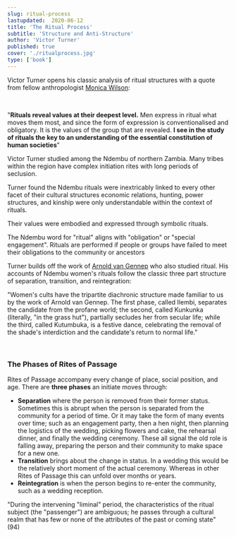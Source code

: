 ```yaml
---
slug: ritual-process
lastupdated:  2020-06-12
title: 'The Ritual Process'
subtitle: 'Structure and Anti-Structure'
author: 'Victor Turner'
published: true
cover: './ritualprocess.jpg'
type: ['book']
---
```



Victor Turner opens his classic analysis of ritual structures with a quote from fellow anthropologist [Monica Wilson](https://en.wikipedia.org/wiki/Monica_Wilson):

<br />

<SimpleCard width="760px">

"**Rituals reveal values at their deepest level.** Men express in ritual what moves them most, and since the form of expression is conventionalised and obligatory.
It is the values of the group that are revealed. __I see in the study of rituals the key to an understanding of the essential constitution of human societies__"

</SimpleCard>

Victor Turner studied among the Ndembu of northern Zambia. Many tribes within the region have complex initiation rites with long periods of seclusion.

Turner found the Ndembu rituals were inextricably linked to every other facet of their cultural structures 
economic relations, hunting, power structures, and kinship were only understandable within the context of rituals.

Their values were embodied and expressed through symbolic rituals.

The Ndembu word for "ritual" aligns with "obligation" or "special engagement". Rituals are performed if people or groups have failed to meet their obligations to the community or ancestors

Turner builds off the work of [Arnold van Gennep](https://en.wikipedia.org/wiki/Arnold_van_Gennep) who also studied ritual. His accounts of Ndembu women's rituals follow the classic three part structure of separation, transition, and reintegration:

"Women's cults have the tripartite diachronic structure made familiar to us by the work of Arnold van Gennep. The first phase, called Ilembi, separates the candidate from the profane world; the second, called Kunkunka (literally, "in the grass hut"), partially secludes her from secular life; while the third, called Kutumbuka, is a festive dance, celebrating the removal of the shade's interdiction and the candidate's return to normal life."

<br />

### The Phases of Rites of Passage

Rites of Passage accompany every change of place, social position, and age. There are **three phases** an initiate moves through:

- **Separation** where the person is removed from their former status. Sometimes this is abrupt when the person is separated from the community for a period of time. Or it may take the form of many events over time; such as an engagement party, then a hen night, then planning the logistics of the wedding, picking flowers and cake, the rehearsal dinner, and finally the wedding ceremony. These all signal the old role is falling away, preparing the person and their community to make space for a new one.
- **Transition** brings about the change in status. In a wedding this would be the relatively short moment of the actual ceremony. Whereas in other Rites of Passage this can unfold over months or years.
- **Reintegration** is when the person begins to re-enter the community, such as a wedding reception.


"During the intervening "liminal" period, the characteristics of the ritual subject (the "passenger") are ambiguous; he passes through a cultural realm that has few or none of the attributes of the past or coming state" (94)



